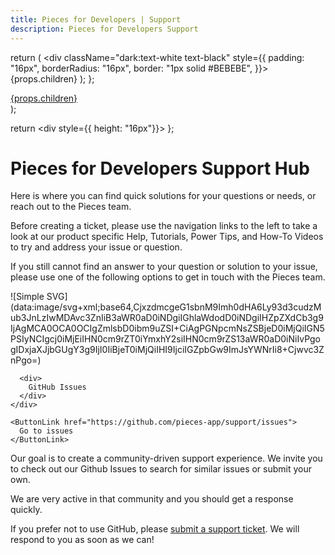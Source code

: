 ```yaml
---
title: Pieces for Developers | Support
description: Pieces for Developers Support
---
```


  return (
    <div className="dark:text-white text-black" style={{
      padding: "16px",
      borderRadius: "16px",
      border: "1px solid #BEBEBE",
    }}>
      {props.children}
    </div>
  );
};

  <div
    style={{
      borderRadius: "12px",
    }}
  >
    <a
       target="_blank"
       href={props.href}
    >
      {props.children}
    </a>
  </div>
);

  return <div style={{ height: "16px"}}></div>
};

# Pieces for Developers Support Hub

Here is where you can find quick solutions for your questions or needs, or reach out to the Pieces team.

<Info>
  Before creating a ticket, please use the navigation links to the left to take a look at our product specific Help, Tutorials, Power Tips, and How-To Videos to try and address your issue or question.
</Info>

If you still cannot find an answer to your question or solution to your issue, please use one of the following options to get in touch with the Pieces team.

<SingleCard>
  <div
    style={{
      display: "flex",
      alignItems: "center",
      justifyContent: "space-between"
    }}
  >
    <div style={{
      display: "flex",
      fontSize: "24px",
      fontWeight: "bold",
    }}>
      ![Simple SVG](data:image/svg+xml;base64,CjxzdmcgeG1sbnM9Imh0dHA6Ly93d3cudzMub3JnLzIwMDAvc3ZnIiB3aWR0aD0iNDgiIGhlaWdodD0iNDgiIHZpZXdCb3g9IjAgMCA0OCA0OCIgZmlsbD0ibm9uZSI+CiAgPGNpcmNsZSBjeD0iMjQiIGN5PSIyNCIgcj0iMjEiIHN0cm9rZT0iYmxhY2siIHN0cm9rZS13aWR0aD0iNiIvPgogIDxjaXJjbGUgY3g9IjI0IiBjeT0iMjQiIHI9IjciIGZpbGw9ImJsYWNrIi8+Cjwvc3ZnPgo=)

      <div>
        GitHub Issues
      </div>
    </div>

    <ButtonLink href="https://github.com/pieces-app/support/issues">
      Go to issues
    </ButtonLink>
  </div>

  Our goal is to create a community-driven support experience. We invite you to check out our Github Issues to search for similar issues or submit your own.

  We are very active in that community and you should get a response quickly.
</SingleCard>

If you prefer not to use GitHub, please [submit a support ticket](https://getpieces.typeform.com/to/mCjBSIjF#page=docs-sidebar). We will respond to you as soon as we can!
